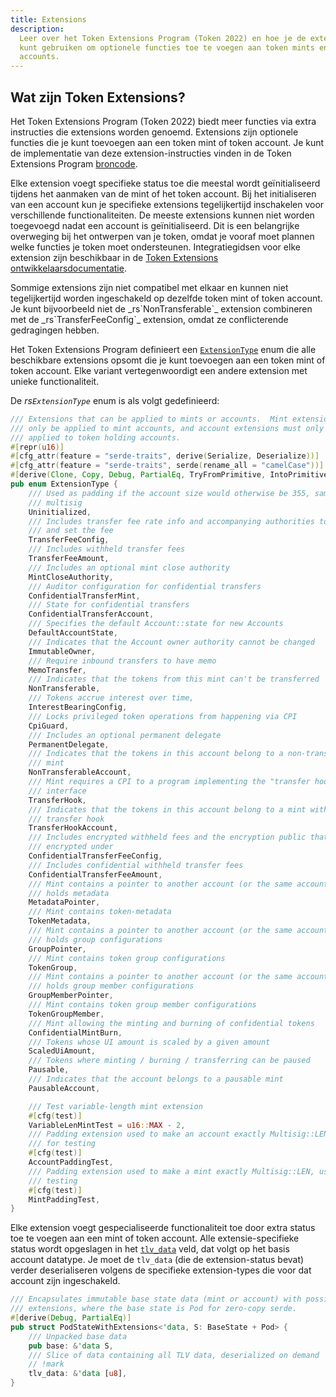 ```yaml
---
title: Extensions
description:
  Leer over het Token Extensions Program (Token 2022) en hoe je de extensions
  kunt gebruiken om optionele functies toe te voegen aan token mints en
  accounts.
---
```


## Wat zijn Token Extensions?

Het Token Extensions Program (Token 2022) biedt meer functies via extra
instructies die extensions worden genoemd. Extensions zijn optionele functies
die je kunt toevoegen aan een token mint of token account. Je kunt de
implementatie van deze extension-instructies vinden in de Token Extensions
Program
[broncode](https://github.com/solana-program/token-2022/tree/main/program/src/extension).

Elke extension voegt specifieke status toe die meestal wordt geïnitialiseerd
tijdens het aanmaken van de mint of het token account. Bij het initialiseren van
een account kun je specifieke extensions tegelijkertijd inschakelen voor
verschillende functionaliteiten. De meeste extensions kunnen niet worden
toegevoegd nadat een account is geïnitialiseerd. Dit is een belangrijke
overweging bij het ontwerpen van je token, omdat je vooraf moet plannen welke
functies je token moet ondersteunen. Integratiegidsen voor elke extension zijn
beschikbaar in de
[Token Extensions ontwikkelaarsdocumentatie](/developers/guides/token-extensions/getting-started).

<Callout type="info">
  Sommige extensions zijn niet compatibel met elkaar en kunnen niet
  tegelijkertijd worden ingeschakeld op dezelfde token mint of token account. Je
  kunt bijvoorbeeld niet de _rs`NonTransferable`_ extension combineren met de
  _rs`TransferFeeConfig`_ extension, omdat ze conflicterende gedragingen hebben.
</Callout>

Het Token Extensions Program definieert een
[`ExtensionType`](https://github.com/solana-program/token-2022/blob/efd0c957fefbd79882d77df5fb2dac88c001249c/program/src/extension/mod.rs#L1059)
enum die alle beschikbare extensions opsomt die je kunt toevoegen aan een token
mint of token account. Elke variant vertegenwoordigt een andere extension met
unieke functionaliteit.

De _rs`ExtensionType`_ enum is als volgt gedefinieerd:

```rust title="Token Extensions"
/// Extensions that can be applied to mints or accounts.  Mint extensions must
/// only be applied to mint accounts, and account extensions must only be
/// applied to token holding accounts.
#[repr(u16)]
#[cfg_attr(feature = "serde-traits", derive(Serialize, Deserialize))]
#[cfg_attr(feature = "serde-traits", serde(rename_all = "camelCase"))]
#[derive(Clone, Copy, Debug, PartialEq, TryFromPrimitive, IntoPrimitive)]
pub enum ExtensionType {
    /// Used as padding if the account size would otherwise be 355, same as a
    /// multisig
    Uninitialized,
    /// Includes transfer fee rate info and accompanying authorities to withdraw
    /// and set the fee
    TransferFeeConfig,
    /// Includes withheld transfer fees
    TransferFeeAmount,
    /// Includes an optional mint close authority
    MintCloseAuthority,
    /// Auditor configuration for confidential transfers
    ConfidentialTransferMint,
    /// State for confidential transfers
    ConfidentialTransferAccount,
    /// Specifies the default Account::state for new Accounts
    DefaultAccountState,
    /// Indicates that the Account owner authority cannot be changed
    ImmutableOwner,
    /// Require inbound transfers to have memo
    MemoTransfer,
    /// Indicates that the tokens from this mint can't be transferred
    NonTransferable,
    /// Tokens accrue interest over time,
    InterestBearingConfig,
    /// Locks privileged token operations from happening via CPI
    CpiGuard,
    /// Includes an optional permanent delegate
    PermanentDelegate,
    /// Indicates that the tokens in this account belong to a non-transferable
    /// mint
    NonTransferableAccount,
    /// Mint requires a CPI to a program implementing the "transfer hook"
    /// interface
    TransferHook,
    /// Indicates that the tokens in this account belong to a mint with a
    /// transfer hook
    TransferHookAccount,
    /// Includes encrypted withheld fees and the encryption public that they are
    /// encrypted under
    ConfidentialTransferFeeConfig,
    /// Includes confidential withheld transfer fees
    ConfidentialTransferFeeAmount,
    /// Mint contains a pointer to another account (or the same account) that
    /// holds metadata
    MetadataPointer,
    /// Mint contains token-metadata
    TokenMetadata,
    /// Mint contains a pointer to another account (or the same account) that
    /// holds group configurations
    GroupPointer,
    /// Mint contains token group configurations
    TokenGroup,
    /// Mint contains a pointer to another account (or the same account) that
    /// holds group member configurations
    GroupMemberPointer,
    /// Mint contains token group member configurations
    TokenGroupMember,
    /// Mint allowing the minting and burning of confidential tokens
    ConfidentialMintBurn,
    /// Tokens whose UI amount is scaled by a given amount
    ScaledUiAmount,
    /// Tokens where minting / burning / transferring can be paused
    Pausable,
    /// Indicates that the account belongs to a pausable mint
    PausableAccount,

    /// Test variable-length mint extension
    #[cfg(test)]
    VariableLenMintTest = u16::MAX - 2,
    /// Padding extension used to make an account exactly Multisig::LEN, used
    /// for testing
    #[cfg(test)]
    AccountPaddingTest,
    /// Padding extension used to make a mint exactly Multisig::LEN, used for
    /// testing
    #[cfg(test)]
    MintPaddingTest,
}
```

Elke extension voegt gespecialiseerde functionaliteit toe door extra status toe
te voegen aan een mint of token account. Alle extensie-specifieke status wordt
opgeslagen in het
[`tlv_data`](https://github.com/solana-program/token-2022/blob/efd0c957fefbd79882d77df5fb2dac88c001249c/program/src/extension/mod.rs#L546)
veld, dat volgt op het basis account datatype. Je moet de `tlv_data` (die de
extension-status bevat) verder deserialiseren volgens de specifieke
extension-types die voor dat account zijn ingeschakeld.

```rust title="Token Extensions"
/// Encapsulates immutable base state data (mint or account) with possible
/// extensions, where the base state is Pod for zero-copy serde.
#[derive(Debug, PartialEq)]
pub struct PodStateWithExtensions<'data, S: BaseState + Pod> {
    /// Unpacked base data
    pub base: &'data S,
    /// Slice of data containing all TLV data, deserialized on demand
    // !mark
    tlv_data: &'data [u8],
}
```
